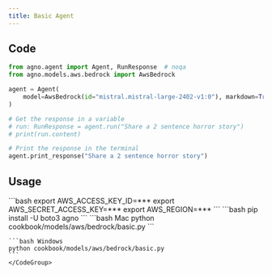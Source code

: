 ```yaml
---
title: Basic Agent
---
```


## Code

```python cookbook/models/aws/bedrock/basic.py
from agno.agent import Agent, RunResponse  # noqa
from agno.models.aws.bedrock import AwsBedrock

agent = Agent(
    model=AwsBedrock(id="mistral.mistral-large-2402-v1:0"), markdown=True
)

# Get the response in a variable
# run: RunResponse = agent.run("Share a 2 sentence horror story")
# print(run.content)

# Print the response in the terminal
agent.print_response("Share a 2 sentence horror story")
```

## Usage

<Steps>
  <Snippet file="create-venv-step.mdx" />

  <Step title="Set your AWS Credentials">
    ```bash
    export AWS_ACCESS_KEY_ID=***
    export AWS_SECRET_ACCESS_KEY=***
    export AWS_REGION=***
    ```
  </Step>

  <Step title="Install libraries">
    ```bash
    pip install -U boto3 agno
    ```
  </Step>

  <Step title="Run Agent">
    <CodeGroup>
    ```bash Mac
    python cookbook/models/aws/bedrock/basic.py
    ```

    ```bash Windows
    python cookbook/models/aws/bedrock/basic.py
    ```
    </CodeGroup>
  </Step>
</Steps>